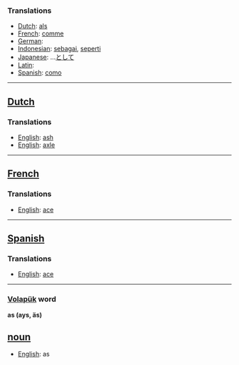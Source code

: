===Translations===
*[[Dutch]]: [[als]]
*[[French]]: [[comme]]
*[[German]]: [[]]
*[[Indonesian]]: [[sebagai]], [[seperti]]
*[[Japanese]]: ...[[として]]
*[[Latin]]: [[]]
*[[Spanish]]: [[como]]
----
==[[Dutch]]==
===Translations===
*[[English]]: [[ash]]
*[[English]]: [[axle]]
----
==[[French]]==
===Translations===
*[[English]]: [[ace]]
----
==[[Spanish]]==
===Translations===
*[[English]]: [[ace]]
----
=== [[Volapük]] word === 
'''as (ays, äs)''' 
== [[noun]] == 
*[[English]]: as